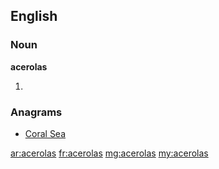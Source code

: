==English==

===Noun===
'''acerolas'''

# {{plural of|[[acerola]]}}

===Anagrams===
* [[Coral Sea#English|Coral Sea]]

[[ar:acerolas]]
[[fr:acerolas]]
[[mg:acerolas]]
[[my:acerolas]]